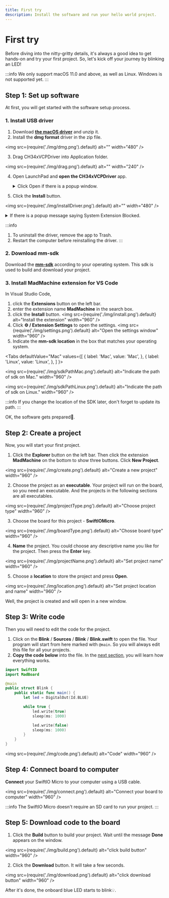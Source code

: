 ```yaml
---
title: First try
description: Install the software and run your hello world project.
---
```


# First try


Before diving into the nitty-gritty details, it's always a good idea to get hands-on and try your first project. So, let's kick off your journey by blinking an LED!

:::info
We only support macOS 11.0 and above, as well as Linux. Windows is not supported yet. 
:::

## Step 1: Set up software 

At first, you will get started with the software setup process.

### 1. Install USB driver

1. Download **[the macOS driver](img/CH341SER_MAC.ZIP)** and unzip it. 
2. Install the **dmg format** driver in the zip file. 

  <img
    src={require('./img/dmg.png').default}
    alt="" width="480"
  />

3. Drag CH34xVCPDriver into Application folder.

  <img
    src={require('./img/drag.png').default}
    alt="" width="240"
  />

4. Open LaunchPad and **open the CH34xVCPDriver** app. 

    <details>
      <summary> Click Open if there is a popup window. </summary>
    <img
      src={require('./img/openDriver.png').default}
      alt="" width="240"
    />
    </details>

5. Click the **Install** button.

  <img
    src={require('./img/installDriver.png').default}
    alt="" width="480"
  />

  <details>
    <summary> If there is a popup message saying System Extension Blocked. </summary>

  Click Open System Settings button.
  <img
    src={require('./img/openSystemSettings.png').default}
    alt="" width="240"
  />

  Click Allow.
  <img
    src={require('./img/allow.png').default}
    alt="" width="480"
  />

  The driver is installed successfully.
  <img
    src={require('./img/installed.png').default}
    alt="" width="240"
  />
  </details>

:::info
1. To uninstall the driver, remove the app to Trash.
2. Restart the computer before reinstalling the driver.
:::

### 2. Download mm-sdk

Download the **[mm-sdk](https://github.com/madmachineio/mm-sdk/releases/tag/0.9.0-alpha.2)** according to your operating system. This sdk is used to build and download your project.

### 3. Install MadMachine extension for VS Code

In Visual Studio Code, 
1. click the **Extensions** button on the left bar.
2. enter the extension name **MadMachine** in the search box.
3. click the **Install** button.
<img
  src={require('./img/install.png').default}
  alt="Install the extension" width="960"
/>
4. Click **⚙️ / Extension Settings** to open the settings.
<img
src={require('./img/settings.png').default}
alt="Open the settings window" width="960"
/>
5. Indicate the **mm-sdk location** in the box that matches your operating system.


<Tabs
  defaultValue="Mac"
  values={[
    { label: 'Mac', value: 'Mac', },
    { label: 'Linux', value: 'Linux', },
  ]
}>

<TabItem value="Mac">

<img
  src={require('./img/sdkPathMac.png').default}
  alt="Indicate the path of sdk on Mac." width="960"
/>

</TabItem>
<TabItem value="Linux">

<img
  src={require('./img/sdkPathLinux.png').default}
  alt="Indicate the path of sdk on Linux." width="960"
/>

</TabItem>
</Tabs>

:::info
If you change the location of the SDK later, don't forget to update its path. 
:::


OK, the software gets prepared👏.


##  Step 2: Create a project

Now, you will start your first project.

1. Click the **Explorer** button on the left bar. Then click the extension **MadMachine** on the bottom to show three buttons. Click **New Project**.

<img
  src={require('./img/create.png').default}
  alt="Create a new project" width="960"
/>

2. Choose the project as an **executable**. Your project will run on the board, so you need an executable. And the projects in the following sections are all executables.

<img
  src={require('./img/projectType.png').default}
  alt="Choose project type" width="960"
/>


3. Choose the board for this project - **SwiftIOMicro**.

<img
  src={require('./img/boardType.png').default}
  alt="Chosse board type" width="960"
/>

4. **Name** the project. You could choose any descriptive name you like for the project. Then press the **Enter** key.

<img
  src={require('./img/projectName.png').default}
  alt="Set project name" width="960"
/>

5. Choose a **location** to store the project and press **Open**.

<img
  src={require('./img/location.png').default}
  alt="Set project location and name" width="960"
/>

Well, the project is created and will open in a new window.

##  Step 3: Write code

Then you will need to edit the code for the project. 

1. Click on the **Blink** / **Sources** / **Blink** / **Blink.swift** to open the file. Your program will start from here marked with `@main`. So you will always edit this file for all your projects.
2. **Copy the code below** into the file. In the [next section](../peripherals/led), you will learn how everything works.

```swift title="Blink.swift" showLineNumbers
import SwiftIO
import MadBoard

@main
public struct Blink {
    public static func main() {
        let led = DigitalOut(Id.BLUE)

        while true {
            led.write(true)
            sleep(ms: 1000)

            led.write(false)
            sleep(ms: 1000)
        }
    }
}
```

<img
  src={require('./img/code.png').default}
  alt="Code" width="960"
/>

##  Step 4: Connect board to computer

**Connect** your SwiftIO Micro to your computer using a USB cable.

<img
  src={require('./img/connect.png').default}
  alt="Connect your board to computer" width="960"
/>


:::info
The SwiftIO Micro doesn't require an SD card to run your project. 
:::

##  Step 5: Download code to the board

1. Click the **Build** button to build your project. Wait until the message **Done** appears on the window.

<img
  src={require('./img/build.png').default}
  alt="click build button" width="960"
/>

2. Click the **Download** button. It will take a few seconds.

<img
  src={require('./img/download.png').default}
  alt="click download button" width="960"
/>

After it's done, the onboard blue LED starts to blink💡.